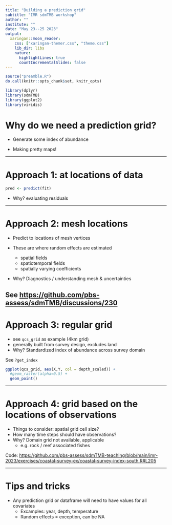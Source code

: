 ```yaml
---
title: "Building a prediction grid"
subtitle: "IMR sdmTMB workshop"
author: ""
institute: ""
date: "May 23--25 2023"
output:
  xaringan::moon_reader:
    css: ["xaringan-themer.css", "theme.css"]
    lib_dir: libs
    nature:
      highlightLines: true
      countIncrementalSlides: false
---
```


<!-- Build with: xaringan::inf_mr() -->

```r
source("preamble.R")
do.call(knitr::opts_chunk$set, knitr_opts)
```

```r
library(dplyr)
library(sdmTMB)
library(ggplot2)
library(viridis)
```

# Why do we need a prediction grid?

* Generate some index of abundance

* Making pretty maps!

---

# Approach 1: at locations of data

```r
pred <- predict(fit)
```

* Why? evaluating residuals

---

# Approach 2: mesh locations

* Predict to locations of mesh vertices

* These are where random effects are estimated 
  * spatial fields
  * spatiotemporal fields
  * spatially varying coefficients

* Why? Diagnostics / understanding mesh & uncertainties

See [https://github.com/pbs-assess/sdmTMB/discussions/230](https://github.com/pbs-assess/sdmTMB/discussions/230)
---

# Approach 3: regular grid

* see `qcs_grid` as example (4km grid)
* generally built from survey design, excludes land
* Why? Standardized index of abundance across survey domain

See `?get_index`
```r
ggplot(qcs_grid, aes(X,Y, col = depth_scaled)) + 
  #geom_raster(alpha=0.5) + 
  geom_point()
```

---

# Approach 4: grid based on the locations of observations

* Things to consider: spatial grid cell size?
* How many time steps should have observations?
* Why? Domain grid not available, applicable
  * e.g. rock / reef associated fishes

Code: [https://github.com/pbs-assess/sdmTMB-teaching/blob/main/imr-2023/exercises/coastal-survey-ex/coastal-survey-index-south.R#L205](https://github.com/pbs-assess/sdmTMB-teaching/blob/main/imr-2023/exercises/coastal-survey-ex/coastal-survey-index-south.R#L205)

---

# Tips and tricks

* Any prediction grid or dataframe will need to have values for all covariates
  * Excamples: year, depth, temperature
  * Random effects = exception, can be NA
  
